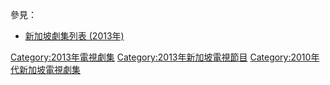 {{Catnav|頁面分類|...|電視節目|電視劇|每年電視影集|2013年電視影集}}
{{Catnav|頁面分類|...|電視節目|電視劇|各國電視劇|新加坡電視劇|每年新加坡電視劇集}}
{{cat year nav
| year = 2013
| cat = 新加坡電視劇集 
| sortkey = 新加坡電視劇集
| article = 新加坡電視劇
| in = 
}}
參見：
*[[新加坡劇集列表_(2013年)|新加坡劇集列表 (2013年)]]

[[Category:2013年電視劇集|Category:2013年電視劇集]]
[[Category:2013年新加坡電視節目|Category:2013年新加坡電視節目]]
[[Category:2010年代新加坡電視劇集|Category:2010年代新加坡電視劇集]]